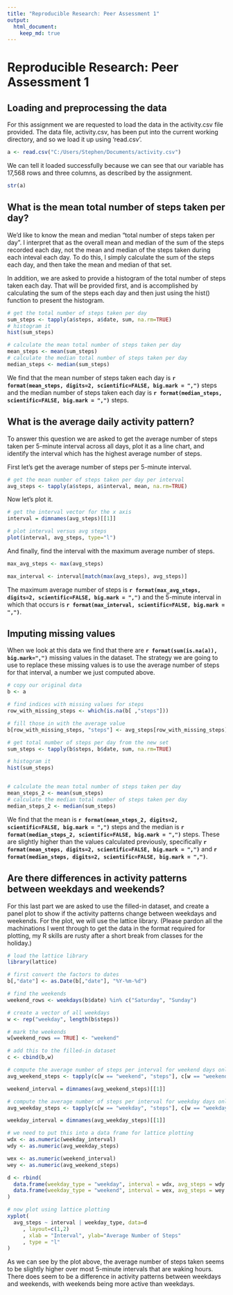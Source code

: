 ```yaml
---
title: "Reproducible Research: Peer Assessment 1"
output: 
  html_document:
    keep_md: true
---
```


Reproducible Research: Peer Assessment 1
========================================================

## Loading and preprocessing the data
For this assignment we are requested to load the data in the activity.csv file provided.  The data file, activity.csv, has been put into the current working directory, and so we load it up using 'read.csv'.

```r
a <- read.csv("C:/Users/Stephen/Documents/activity.csv")
```

We can tell it loaded successfully because we can see that our variable has 17,568 rows and three columns, as described by the assignment.

```r
str(a)
```


## What is the mean total number of steps taken per day?

We'd like to know the mean and median "total number of steps taken per day". I interpret that as the overall mean and median of the sum of the steps recorded each day, not the mean and median of the steps taken during each inteval each day.  To do this, I simply calculate the sum of the steps each day, and then take the mean and median of that set.  

In addition, we are asked to provide a histogram of the total number of steps taken each day.  That will be provided first, and is accomplished by calculating the sum of the steps each day and then just using the hist() function to present the histogram.

```r
# get the total number of steps taken per day
sum_steps <- tapply(a$steps, a$date, sum, na.rm=TRUE)
# histogram it
hist(sum_steps)

# calculate the mean total number of steps taken per day
mean_steps <- mean(sum_steps)
# calculate the median total number of steps taken per day
median_steps <- median(sum_steps)
```

We find that the mean number of steps taken each day is **`r format(mean_steps, digits=2, scientific=FALSE, big.mark = ",")`** steps and the median number of steps taken each day is **`r format(median_steps, scientific=FALSE, big.mark = ",")`** steps.



## What is the average daily activity pattern?
To answer this question we are asked to get the average number of steps taken per 5-minute interval across all days, plot it as a line chart, and identify the interval which has the highest average number of steps.

First let's get the average number of steps per 5-minute interval.

```r
# get the mean number of steps taken per day per interval
avg_steps <- tapply(a$steps, a$interval, mean, na.rm=TRUE)
```

Now let's plot it.

```r
# get the interval vector for the x axis
interval = dimnames(avg_steps)[[1]]

# plot interval versus avg steps
plot(interval, avg_steps, type="l")

```


And finally, find the interval with the maximum average number of steps.

```r
max_avg_steps <- max(avg_steps)

max_interval <- interval[match(max(avg_steps), avg_steps)]

```

The maximum average number of steps is **`r format(max_avg_steps, digits=2, scientific=FALSE, big.mark = ",")`** and the 5-minute interval in which that occurs is **`r format(max_interval, scientific=FALSE, big.mark = ",")`**.


## Imputing missing values
When we look at this data we find that there are **`r format(sum(is.na(a)), big.mark=",")`** missing values in the dataset.  The strategy we are going to use to replace these missing values is to use the average number of steps for that interval, a number we just computed above.  

```r

# copy our original data
b <- a

# find indices with missing values for steps
row_with_missing_steps <- which(is.na(b[ ,"steps"]))

# fill those in with the average value
b[row_with_missing_steps, "steps"] <- avg_steps[row_with_missing_steps]

# get total number of steps per day from the new set
sum_steps <- tapply(b$steps, b$date, sum, na.rm=TRUE)

# histogram it
hist(sum_steps)


# calculate the mean total number of steps taken per day
mean_steps_2 <- mean(sum_steps)
# calculate the median total number of steps taken per day
median_steps_2 <- median(sum_steps)
```


We find that the mean is **`r format(mean_steps_2, digits=2, scientific=FALSE, big.mark = ",")`** steps and the median is **`r format(median_steps_2, scientific=FALSE, big.mark = ",")`** steps. These are slightly higher than the values calculated previously, specifically **`r format(mean_steps, digits=2, scientific=FALSE, big.mark = ",")`** and **`r format(median_steps, digits=2, scientific=FALSE, big.mark = ",")`**.  


## Are there differences in activity patterns between weekdays and weekends?
For this last part we are asked to use the filled-in dataset, and create a panel plot to show if the activity patterns change between weekdays and weekends.  For the plot, we will use the lattice library.  (Please pardon all the machinations I went through to get the data in the format required for plotting, my R skills are rusty after a short break from classes for the holiday.)

```r
# load the lattice library
library(lattice)

# first convert the factors to dates
b[,"date"] <- as.Date(b[,"date"], "%Y-%m-%d")

# find the weekends
weekend_rows <- weekdays(b$date) %in% c("Saturday", "Sunday")

# create a vector of all weekdays 
w <- rep("weekday", length(b$steps))

# mark the weekends 
w[weekend_rows == TRUE] <- "weekend"

# add this to the filled-in dataset
c <- cbind(b,w)

# compute the average number of steps per interval for weekend days only
avg_weekend_steps <- tapply(c[w == "weekend", "steps"], c[w == "weekend", "interval"], mean, na.rm=TRUE)  

weekend_interval = dimnames(avg_weekend_steps)[[1]]

# compute the average number of steps per interval for weekday days only
avg_weekday_steps <- tapply(c[w == "weekday", "steps"], c[w == "weekday", "interval"], mean, na.rm=TRUE)  

weekday_interval = dimnames(avg_weekday_steps)[[1]]

# we need to put this into a data frame for lattice plotting
wdx <- as.numeric(weekday_interval)
wdy <- as.numeric(avg_weekday_steps)

wex <- as.numeric(weekend_interval)
wey <- as.numeric(avg_weekend_steps)

d <- rbind(
  data.frame(weekday_type = "weekday", interval = wdx, avg_steps = wdy ),
  data.frame(weekday_type = "weekend", interval = wex, avg_steps = wey )
)

# now plot using lattice plotting
xyplot(
  avg_steps ~ interval | weekday_type, data=d
     , layout=c(1,2)
     , xlab = "Interval", ylab="Average Number of Steps"
     , type = "l"
)
```

As we can see by the plot above, the average number of steps taken seems to be slightly higher over most 5-minute intervals that are waking hours.  There does seem to be a difference in activity patterns between weekdays and weekends, with weekends being more active than weekdays.



